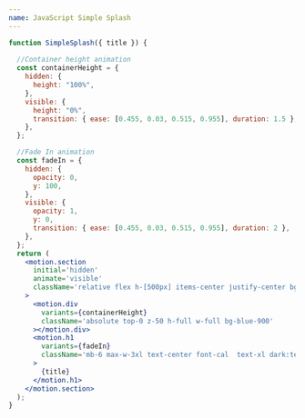 ```yaml
---
name: JavaScript Simple Splash
---
```


```jsx
function SimpleSplash({ title }) {
    
  //Container height animation
  const containerHeight = {
    hidden: {
      height: "100%",
    },
    visible: {
      height: "0%",
      transition: { ease: [0.455, 0.03, 0.515, 0.955], duration: 1.5 },
    },
  };

  //Fade In animation
  const fadeIn = {
    hidden: {
      opacity: 0,
      y: 100,
    },
    visible: {
      opacity: 1,
      y: 0,
      transition: { ease: [0.455, 0.03, 0.515, 0.955], duration: 2 },
    },
  };
  return (
    <motion.section
      initial='hidden'
      animate='visible'
      className='relative flex h-[500px] items-center justify-center bg-gray-50 py-8 shadow-2xl dark:bg-gray-800'
    >
      <motion.div
        variants={containerHeight}
        className='absolute top-0 z-50 h-full w-full bg-blue-900'
      ></motion.div>
      <motion.h1
        variants={fadeIn}
        className='mb-6 max-w-3xl text-center font-cal  text-xl dark:text-white lg:text-2xl lg:leading-tight'
      >
        {title}
      </motion.h1>
    </motion.section>
  );
}
```
